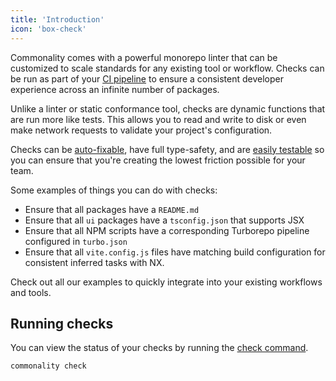 ```yaml
---
title: 'Introduction'
icon: 'box-check'
---
```


Commonality comes with a powerful monorepo linter that can be customized to scale standards for any existing tool or workflow. Checks can be run as part of your [CI pipeline](/continuous-integration/github-actions) to ensure a consistent developer experience across an infinite number of packages.

Unlike a linter or static conformance tool, checks are dynamic functions that are run more like tests.
This allows you to read and write to disk or even make network requests to validate your project's configuration.

Checks can be [auto-fixable](/checks/creating-checks#auto-fixable-checks), have full type-safety, and are [easily testable](/checks/testing-checks) so you can ensure that you're creating the lowest friction possible for your team.

Some examples of things you can do with checks:

- Ensure that all packages have a `README.md`
- Ensure that all `ui` packages have a `tsconfig.json` that supports JSX
- Ensure that all NPM scripts have a corresponding Turborepo pipeline configured in `turbo.json`
- Ensure that all `vite.config.js` files have matching build configuration for consistent inferred tasks with NX.

<Card title="View all our examples" href="/integrations/overview" icon="book">
  Check out all our examples to quickly integrate into your existing workflows
  and tools.
</Card>

## Running checks

You can view the status of your checks by running the [check command](/reference/cli#check).

```bash
commonality check
```
